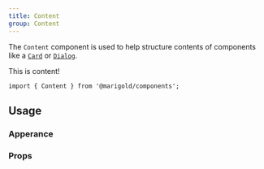 ```yaml
---
title: Content
group: Content
---
```


The `Content` component is used to help structure contents of components like a [`Card`](/components/card) or [`Dialog`](/components/dialog).

<Preview>
  <Content>This is content!</Content>
</Preview>

```tsx onlyCode
import { Content } from '@marigold/components';
```

## Usage

### Apperance

<ApperanceTable component={title} />

### Props

<PropsTable />
